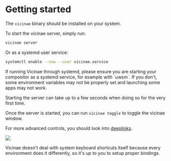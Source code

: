 # Getting started

The `vicinae` binary should be installed on your system.

To start the vicinae server, simply run:

```bash
vicinae server
```

Or as a systemd user service:

```bash
systemctl enable --now --user vicinae.service
```

<Warning>
If running Vicinae through systemd, please ensure you are starting your compositor as a systemd service, for example with `uwsm`.
If you don't, some environment variables may not be properly set and launching some apps may not work.
</Warning>

Starting the server can take up to a few seconds when doing so for the very first time. 

Once the server is started, you can run `vicinae toggle` to toggle the vicinae window.

For more advanced controls, you should look into [deeplinks](/deeplinks).

<img src="/vicinae-window.webp" />

Vicinae doesn't deal with system keyboard shortcuts itself because every environment does it differently, so it's up to you to setup proper bindings.
